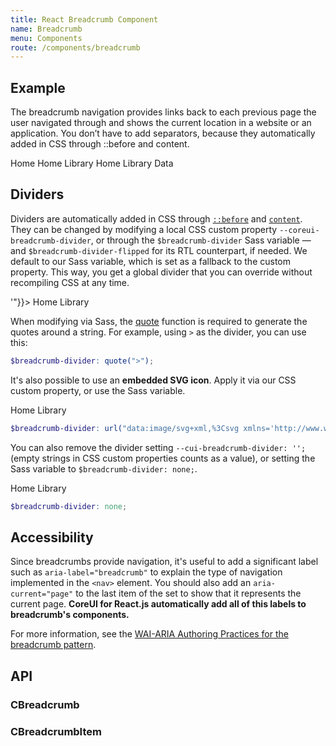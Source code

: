 ```yaml
---
title: React Breadcrumb Component
name: Breadcrumb
menu: Components
route: /components/breadcrumb
---
```



## Example

The breadcrumb navigation provides links back to each previous page the user navigated through and shows the current location in a website or an application. You don’t have to add separators, because they automatically added in CSS through ::before and content.

<Playground>
  <CBreadcrumb>
    <CBreadcrumbItem active>Home</CBreadcrumbItem>
  </CBreadcrumb>

  <CBreadcrumb>
    <CBreadcrumbItem href="#">Home</CBreadcrumbItem>
    <CBreadcrumbItem active>Library</CBreadcrumbItem>
  </CBreadcrumb>

  <CBreadcrumb>
    <CBreadcrumbItem href="#">Home</CBreadcrumbItem>
    <CBreadcrumbItem href="#">Library</CBreadcrumbItem>
    <CBreadcrumbItem active>Data</CBreadcrumbItem>
  </CBreadcrumb>
</Playground>

## Dividers

Dividers are automatically added in CSS through [`::before`](https://developer.mozilla.org/en-US/docs/Web/CSS/::before) and [`content`](https://developer.mozilla.org/en-US/docs/Web/CSS/content). They can be changed by modifying a local CSS custom property `--coreui-breadcrumb-divider`, or through the `$breadcrumb-divider` Sass variable — and `$breadcrumb-divider-flipped` for its RTL counterpart, if needed. We default to our Sass variable, which is set as a fallback to the custom property. This way, you get a global divider that you can override without recompiling CSS at any time.

<Playground>
  <CBreadcrumb style={{"--cui-breadcrumb-divider": "'>'"}}>
    <CBreadcrumbItem href="#">Home</CBreadcrumbItem>
    <CBreadcrumbItem active>Library</CBreadcrumbItem>
  </CBreadcrumb>
</Playground>

When modifying via Sass, the [quote](https://sass-lang.com/documentation/modules/string#quote) function is required to generate the quotes around a string. For example, using `>` as the divider, you can use this:

```scss
$breadcrumb-divider: quote(">");
```

It's also possible to use an **embedded SVG icon**. Apply it via our CSS custom property, or use the Sass variable.

<Playground>
  <CBreadcrumb style={{"--cui-breadcrumb-divider": "url(&#34;data:image/svg+xml,%3Csvg xmlns='http://www.w3.org/2000/svg' width='8' height='8'%3E%3Cpath d='M2.5 0L1 1.5 3.5 4 1 6.5 2.5 8l4-4-4-4z' fill='currentColor'/%3E%3C/svg%3E&#34;);"}}>
    <CBreadcrumbItem href="#">Home</CBreadcrumbItem>
    <CBreadcrumbItem active>Library</CBreadcrumbItem>
  </CBreadcrumb>
</Playground>

```scss
$breadcrumb-divider: url("data:image/svg+xml,%3Csvg xmlns='http://www.w3.org/2000/svg' width='8' height='8'%3E%3Cpath d='M2.5 0L1 1.5 3.5 4 1 6.5 2.5 8l4-4-4-4z' fill='currentColor'/%3E%3C/svg%3E");
```

You can also remove the divider setting `--cui-breadcrumb-divider: '';` (empty strings in CSS custom properties counts as a value), or setting the Sass variable to `$breadcrumb-divider: none;`.

<Playground>
  <CBreadcrumb style={{"--cui-breadcrumb-divider": "'';"}}>
    <CBreadcrumbItem href="#">Home</CBreadcrumbItem>
    <CBreadcrumbItem active>Library</CBreadcrumbItem>
  </CBreadcrumb>
</Playground>

```scss
$breadcrumb-divider: none;
```

## Accessibility

Since breadcrumbs provide navigation, it's useful to add a significant label such as `aria-label="breadcrumb"` to explain the type of navigation implemented in the `<nav>` element. You should also add an `aria-current="page"` to the last item of the set to show that it represents the current page. **CoreUI for React.js automatically add all of this labels to breadcrumb's components.** 

For more information, see the [WAI-ARIA Authoring Practices for the breadcrumb pattern](https://www.w3.org/TR/wai-aria-practices/#breadcrumb).

## API

### CBreadcrumb

<Props of={CBreadcrumb} />

### CBreadcrumbItem

<Props of={CBreadcrumbItem} />
